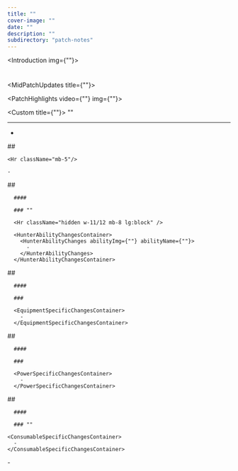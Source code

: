 ```yaml
---
title: ""
cover-image: ""
date: ""
description: ""
subdirectory: "patch-notes"
---
```


<Introduction img={""}>
  # 

  ## 

  ### 

</Introduction>

<Summary authorName={""} authorImg={""}>
  
</Summary>

<MidPatchUpdates title={""}>

</MidPatchUpdates>

<PatchHighlights video={""} img={""}>
  
</PatchHighlights>

<Custom title={""}>
  ""

  <Hr className="mb-5"/>

  - 
</Custom>

<SystemChangesContainer>
  <SystemChanges>
    ## 

    <Hr className="mb-5"/>

    - 
  </SystemChanges>
</SystemChangesContainer>

<HunterChangesContainer>
  <HunterChanges imgBig={""} imgSmall={""}>
      ## 

      #### 

      ### ""

      <Hr className="hidden w-11/12 mb-8 lg:block" />

      <HunterAbilityChangesContainer>
        <HunterAbilityChanges abilityImg={""} abilityName={""}>
          - 
        </HunterAbilityChanges>
      </HunterAbilityChangesContainer> 
  </HunterChanges>
</HunterChangesContainer>

<EquipmentChangesContainer>
  <EquipmentChanges equipmentImg={""}>
      ## 

      #### 

      ###

      <EquipmentSpecificChangesContainer>
        - 
      </EquipmentSpecificChangesContainer>
  </EquipmentChanges>
</EquipmentChangesContainer>

<PowerChangesContainer>
  <PowerChanges powerImg={""}>
      ## 

      #### 
    
      ###

      <PowerSpecificChangesContainer>
        - 
      </PowerSpecificChangesContainer>
  </PowerChanges>
</PowerChangesContainer>

<ConsumableChangesContainer>
  <ConsumableChanges consumableImg={""}>
      ## 

      #### 
    
      ### ""

    <ConsumableSpecificChangesContainer>
      -
    </ConsumableSpecificChangesContainer>
  </ConsumableChanges>
</ConsumableChangesContainer>

<BugFixes>
  - 
</BugFixes>